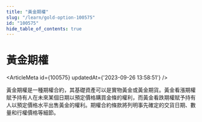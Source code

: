 ```yaml
---
title: "黃金期權"
slug: "/learn/gold-option-100575"
id: "100575"
hide_table_of_contents: true
---
```



# 黃金期權

<ArticleMeta id={100575} updatedAt={'2023-09-26 13:58:51'} />
<div className='border-solid border-b border-t-0 my-4 border-[var(--ifm-color-gray-300)]' />

黃金期權是一種期權合約，其基礎資產可以是實物黃金或黃金期貨。黃金看漲期權賦予持有人在未來某個日期以預定價格購買金條的權利，而黃金看跌期權賦予持有人以預定價格水平出售黃金的權利。期權合約條款將列明事先確定的交貨日期、數量和行權價格等細節。
